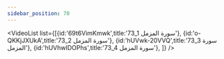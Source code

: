 ```yaml
---
sidebar_position: 70
---
```


<VideoList list={[{id:'69t6VimKmwk',title:'73_1 سورة المزمل'},
{id:'o-QKKjJXUkA',title:'73_2 سورة المزمل'},
{id:'hUVwk-20VVQ',title:'73_3 سورة المزمل'},
{id:'hUVhwIDOPhs',title:'73_4 سورة المزمل'},
]}
/>
